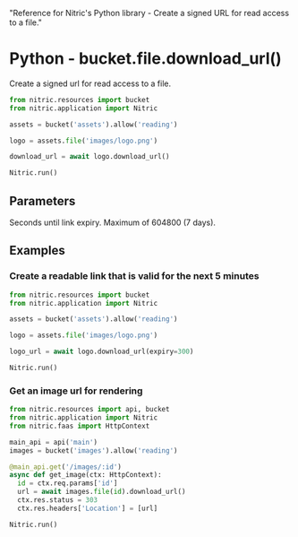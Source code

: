   "Reference for Nitric's Python library - Create a signed URL for read access to a file."

# Python - bucket.file.download_url()

Create a signed url for read access to a file.

```python
from nitric.resources import bucket
from nitric.application import Nitric

assets = bucket('assets').allow('reading')

logo = assets.file('images/logo.png')

download_url = await logo.download_url()

Nitric.run()
```

## Parameters

<Properties>
  <Property name="expiry" type="number">
    Seconds until link expiry. Maximum of 604800 (7 days).
  </Property>
</Properties>

## Examples

### Create a readable link that is valid for the next 5 minutes

```python
from nitric.resources import bucket
from nitric.application import Nitric

assets = bucket('assets').allow('reading')

logo = assets.file('images/logo.png')

logo_url = await logo.download_url(expiry=300)

Nitric.run()
```

### Get an image url for rendering

```python
from nitric.resources import api, bucket
from nitric.application import Nitric
from nitric.faas import HttpContext

main_api = api('main')
images = bucket('images').allow('reading')

@main_api.get('/images/:id')
async def get_image(ctx: HttpContext):
  id = ctx.req.params['id']
  url = await images.file(id).download_url()
  ctx.res.status = 303
  ctx.res.headers['Location'] = [url]

Nitric.run()
```
